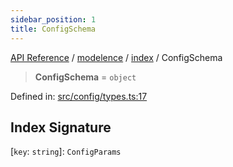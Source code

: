 ```yaml
---
sidebar_position: 1
title: ConfigSchema
---
```


[API Reference](/api-reference/modelence/index/type-aliases/../../../index) / [modelence](/api-reference/modelence/index/type-aliases/../../index) / [index](/api-reference/modelence/index/type-aliases/../index) / ConfigSchema

> **ConfigSchema** = `object`

Defined in: [src/config/types.ts:17](https://github.com/modelence/modelence/blob/285b6458bdff3aa05fa533e5422b0b751b9679c3/packages/modelence/src/config/types.ts#L17)

## Index Signature

\[`key`: `string`\]: `ConfigParams`
